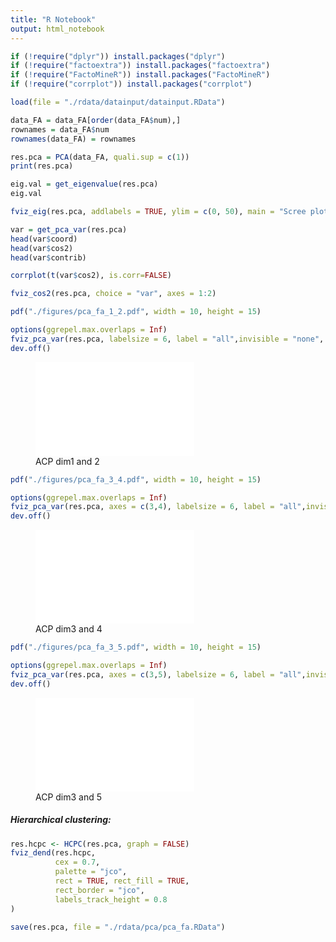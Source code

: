 ```yaml
---
title: "R Notebook"
output: html_notebook
---
```


```r
if (!require("dplyr")) install.packages("dplyr")   
if (!require("factoextra")) install.packages("factoextra")   
if (!require("FactoMineR")) install.packages("FactoMineR")  
if (!require("corrplot")) install.packages("corrplot")  
```

```r
load(file = "./rdata/datainput/datainput.RData")
```

```r
data_FA = data_FA[order(data_FA$num),]
rownames = data_FA$num
rownames(data_FA) = rownames
```
```r
res.pca = PCA(data_FA, quali.sup = c(1)) 
print(res.pca)
```
```r
eig.val = get_eigenvalue(res.pca)
eig.val
```

```r
fviz_eig(res.pca, addlabels = TRUE, ylim = c(0, 50), main = "Scree plot")
```


```r
var = get_pca_var(res.pca)
head(var$coord) 
head(var$cos2) 
head(var$contrib)
```

```r
corrplot(t(var$cos2), is.corr=FALSE) 
```

```r
fviz_cos2(res.pca, choice = "var", axes = 1:2)
```

```r
pdf("./figures/pca_fa_1_2.pdf", width = 10, height = 15)

options(ggrepel.max.overlaps = Inf)
fviz_pca_var(res.pca, labelsize = 6, label = "all",invisible = "none", title = '', geom = c('point', 'text'), pointsize = 3, repel = TRUE) + theme(text = element_text(size = 18), axis.title.x = element_text(size = 18), axis.title.y = element_text(size = 18))
dev.off()

```
![ACP dim1 and 2](./figures/pca_fa_1_2.pdf){width=60%}


```r
pdf("./figures/pca_fa_3_4.pdf", width = 10, height = 15)

options(ggrepel.max.overlaps = Inf)
fviz_pca_var(res.pca, axes = c(3,4), labelsize = 6, label = "all",invisible = "none", title = '', geom = c('point', 'text'), pointsize = 3, repel = TRUE)+ theme(text = element_text(size = 18), axis.title.x = element_text(size = 18), axis.title.y = element_text(size = 18))
dev.off()
```
![ACP dim3 and 4](./figures/pca_fa_3_4.pdf){width=60%}


```r
pdf("./figures/pca_fa_3_5.pdf", width = 10, height = 15)

options(ggrepel.max.overlaps = Inf)
fviz_pca_var(res.pca, axes = c(3,5), labelsize = 6, label = "all",invisible = "none", title = '', geom = c('point', 'text'), pointsize = 3, repel = TRUE)+ theme(text = element_text(size = 18), axis.title.x = element_text(size = 18), axis.title.y = element_text(size = 18))
dev.off()
```
![ACP dim3 and 5](./figures/pca_fa_3_5.pdf){width=60%}


##### Hierarchical clustering:
```r
res.hcpc <- HCPC(res.pca, graph = FALSE)
fviz_dend(res.hcpc, 
          cex = 0.7,                     
          palette = "jco",               
          rect = TRUE, rect_fill = TRUE,
          rect_border = "jco",           
          labels_track_height = 0.8 
)
```
```r
save(res.pca, file = "./rdata/pca/pca_fa.RData")
```


